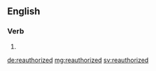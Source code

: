 ==English==

===Verb===
{{head|en}}

# {{en-past of|reauthorize}}

[[de:reauthorized]]
[[mg:reauthorized]]
[[sv:reauthorized]]